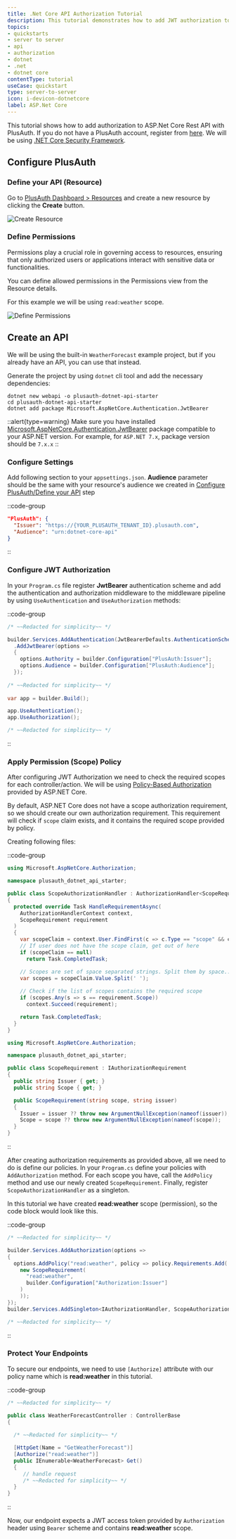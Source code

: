 ```yaml
---
title: .Net Core API Authorization Tutorial
description: This tutorial demonstrates how to add JWT authorization to a .Net Core REST API.
topics:
- quickstarts
- server to server
- api
- authorization
- dotnet
- .net
- dotnet core
contentType: tutorial
useCase: quickstart
type: server-to-server
icon: i-devicon-dotnetcore
label: ASP.Net Core
---
```


This tutorial shows how to add authorization to ASP.Net Core Rest API with PlusAuth. If you do not have a PlusAuth account, register from [here](https://dashboard.plusauth.com).
We will be using [.NET Core Security Framework](https://learn.microsoft.com/en-us/aspnet/core/security/?view=aspnetcore-7.0).

## Configure PlusAuth
### Define your API (Resource)

Go to [PlusAuth Dashboard > Resources](https://dashboard.plusauth.com/~resources) and create a new resource by clicking the **Create** button.

![Create Resource](./create-resource.png)


### Define Permissions

Permissions play a crucial role in governing access to resources, ensuring that only authorized users or applications
interact with sensitive data or functionalities.

You can define allowed permissions in the Permissions view from the Resource details.

For this example we will be using `read:weather` scope.

![Define Permissions](./define-permissions.png)


## Create an API
We will be using the built-in `WeatherForecast` example project, but if you already have an API, you can use that instead.

Generate the project by using `dotnet` cli tool and add the necessary dependencies:

```shell
dotnet new webapi -o plusauth-dotnet-api-starter
cd plusauth-dotnet-api-starter
dotnet add package Microsoft.AspNetCore.Authentication.JwtBearer
```

::alert{type=warning}
Make sure you have installed [Microsoft.AspNetCore.Authentication.JwtBearer](https://www.nuget.org/packages/Microsoft.AspNetCore.Authentication.JwtBearer/7.0.15)
package compatible to your ASP.NET version. For example, for `ASP.NET 7.x`, package version should be `7.x.x`
::

### Configure Settings

Add following section to your `appsettings.json`. **Audience** parameter should be the same with your 
resource's audience we created in [Configure PlusAuth/Define your API](#define-your-api-resource) step

::code-group
```json [appsettings.json]
"PlusAuth": {
  "Issuer": "https://{YOUR_PLUSAUTH_TENANT_ID}.plusauth.com",
  "Audience": "urn:dotnet-core-api"
}
```
::

### Configure JWT Authorization
In your `Program.cs` file register **JwtBearer** authentication scheme and
add the authentication and authorization middleware to the middleware pipeline by using 
`UseAuthentication` and `UseAuthorization` methods:

::code-group
```csharp [Program.cs]
/* ~~Redacted for simplicity~~ */

builder.Services.AddAuthentication(JwtBearerDefaults.AuthenticationScheme)
  .AddJwtBearer(options =>
  {
    options.Authority = builder.Configuration["PlusAuth:Issuer"];
    options.Audience = builder.Configuration["PlusAuth:Audience"];
  });
  
/* ~~Redacted for simplicity~~ */
  
var app = builder.Build();

app.UseAuthentication();
app.UseAuthorization();

/* ~~Redacted for simplicity~~ */
```
::

### Apply Permission (Scope) Policy
After configuring JWT Authorization we need to check the required scopes for each controller/action. We will be using 
[Policy-Based Authorization](https://docs.microsoft.com/en-us/aspnet/core/security/authorization/policies)
provided by ASP.NET Core.

By default, ASP.NET Core does not have a scope authorization requirement, so we should create our own authorization requirement.
This requirement will check if `scope` claim exists, and it contains the required scope provided by policy.

Creating following files:

::code-group
```csharp [ScopeAuthorizationHandler.cs]
using Microsoft.AspNetCore.Authorization;

namespace plusauth_dotnet_api_starter;

public class ScopeAuthorizationHandler : AuthorizationHandler<ScopeRequirement>
{
  protected override Task HandleRequirementAsync(
    AuthorizationHandlerContext context, 
    ScopeRequirement requirement
  )
  {
    var scopeClaim = context.User.FindFirst(c => c.Type == "scope" && c.Issuer == requirement.Issuer);
    // If user does not have the scope claim, get out of here
    if (scopeClaim == null)
      return Task.CompletedTask;

    // Scopes are set of space separated strings. Split them by space...
    var scopes = scopeClaim.Value.Split(' ');
    
    // Check if the list of scopes contains the required scope
    if (scopes.Any(s => s == requirement.Scope))
      context.Succeed(requirement);

    return Task.CompletedTask;
  }
}
```
```csharp [ScopeRequirement.cs]
using Microsoft.AspNetCore.Authorization;

namespace plusauth_dotnet_api_starter;

public class ScopeRequirement : IAuthorizationRequirement
{
  public string Issuer { get; }
  public string Scope { get; }

  public ScopeRequirement(string scope, string issuer)
  {
    Issuer = issuer ?? throw new ArgumentNullException(nameof(issuer));
    Scope = scope ?? throw new ArgumentNullException(nameof(scope));
  }
}
```
::


After creating authorization requirements as provided above, all we need to do is define our policies. 
In your `Program.cs` define your policies with `AddAuthorization` method. For each scope you have, call
the `AddPolicy` method and use our newly created `ScopeRequirement`. Finally, register `ScopeAuthorizationHandler` as a singleton.


In this tutorial we have created **read:weather** scope (permission),
so the code block would look like this.

::code-group
```csharp [Program.cs]
/* ~~Redacted for simplicity~~ */

builder.Services.AddAuthorization(options =>
{
  options.AddPolicy("read:weather", policy => policy.Requirements.Add(
    new ScopeRequirement(
      "read:weather", 
      builder.Configuration["Authorization:Issuer"]
    )
    ));
});
builder.Services.AddSingleton<IAuthorizationHandler, ScopeAuthorizationHandler>();

/* ~~Redacted for simplicity~~ */

```
::


### Protect Your Endpoints

To secure our endpoints, we need to use `[Authorize]` attribute with our policy name which is **read:weather** in this tutorial.

::code-group
```csharp [Controllers/WeatherForecastController.cs]
/* ~~Redacted for simplicity~~ */

public class WeatherForecastController : ControllerBase
{
  
  /* ~~Redacted for simplicity~~ */

  [HttpGet(Name = "GetWeatherForecast")]
  [Authorize("read:weather")]
  public IEnumerable<WeatherForecast> Get()
  {
     // handle request
     /* ~~Redacted for simplicity~~ */
  }
}

```
::

Now, our endpoint expects a JWT access token provided by `Authorization` header using `Bearer` scheme and contains **read:weather** scope.
